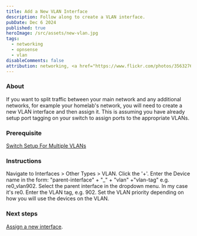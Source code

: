 ```yaml
---
title: Add a New VLAN Interface
description: Follow along to create a VLAN interface.
pubDate: Dec 6 2024
published: true
heroImage: /src/assets/new-vlan.jpg
tags:
  - networking
  - opnsense
  - vlan
disableComments: false
attribution: networking, <a href="https://www.flickr.com/photos/35632769@N00/7468678886" title="networking">Binary Koala</a>, <a href="https://creativecommons.org/licenses/by/2.0/">CC BY 2.0</a>, via flickr
---
```

### About
If you want to split traffic between your main network and any additional networks, for example your homelab's network, you will need to create a new VLAN interface and then assign it. This is assuming you have already setup port tagging on your switch to assign ports to the appropriate VLANs.

### Prerequisite
[Switch Setup For Multiple VLANs](../../posts/setup-multiple-vlans-for-single-nic-routers)
### Instructions
Navigate to Interfaces > Other Types > VLAN.
Click the '+'.
Enter the Device name in the form: "parent-interface" + "\_\" + "vlan" +"vlan-tag" e.g. re0_vlan902.
Select the parent interface in the dropdown menu. In my case it's re0.
Enter the VLAN tag, e.g. 902.
Set the VLAN priority depending on how you will use the devices on the VLAN.

### Next steps
[Assign a new interface](../../posts/assign-a-new-interface).